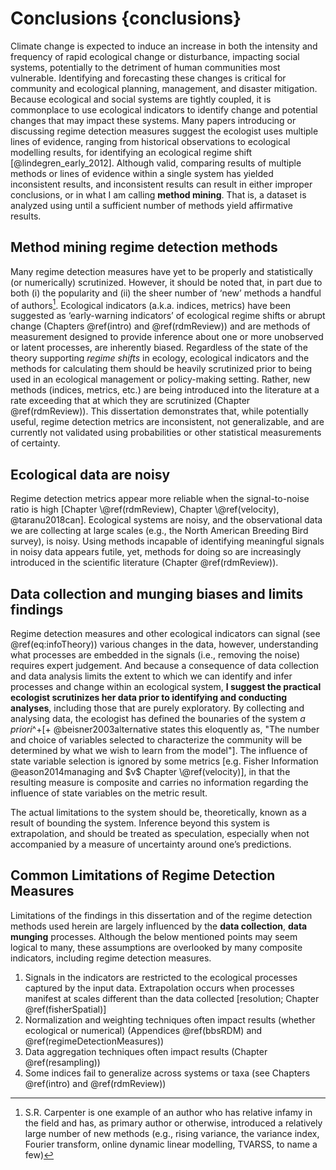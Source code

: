 # Conclusions {conclusions}
Climate change is expected to induce an increase in both the intensity and frequency of rapid ecological change or disturbance, impacting social systems, potentially to the detriment of human communities most vulnerable. Identifying and forecasting these changes is critical for community and ecological planning, management, and disaster mitigation. Because ecological and social systems are tightly coupled, it is commonplace to use ecological indicators to identify change and potential changes that may impact these systems. Many papers introducing or discussing regime detection measures suggest the ecologist uses multiple lines of evidence, ranging from historical observations to ecological modelling results, for identifying an ecological regime shift [@lindegren_early_2012]. Although  valid, comparing results of multiple methods or lines of evidence within a single system has yielded inconsistent results, and inconsistent results can result in either improper conclusions, or in what I am calling **method mining**. That is, a dataset is analyzed using until a sufficient number of methods yield affirmative results. 

\begin{equation}
\begin{split}
Data  & = Information \\
& = Signal \\
& = Process + Noise
\end{split}
(\#eq:infoTheory)
\end{equation}

## Method mining regime detection methods 
<!-- (and HARKing - hypothesizing after results are knownn - @kerr1998harking) -->
Many regime detection measures have yet to be properly and statistically (or numerically) scrutinized. However, it should be noted that, in part due to both (i) the popularity and (ii) the sheer number of 'new' methods a handful of authors^[S.R. Carpenter is one example of an author who has relative infamy in the field and has, as primary author or otherwise, introduced a relatively large number of new methods (e.g., rising variance, the variance index, Fourier transform, online dynamic linear modelling, TVARSS, to name a few)].   Ecological indicators (a.k.a. indices, metrics) have been suggested as 'early-warning indicators' of ecological regime shifts or abrupt change (Chapters \@ref(intro) and \@ref(rdmReview)) and are methods of measurement designed to provide inference about one or more unobserved or latent processes, are inherently biased. Regardless of the state of the theory supporting *regime shifts* in ecology, ecological indicators and the methods for calculating them should be heavily scrutinized prior to being used in an ecological management or policy-making setting. Rather, new methods (indices, metrics, etc.) are being introduced into the literature at a rate exceeding that at which they are scrutinized (Chapter \@ref(rdmReview)). This dissertation demonstrates that, while potentially useful, regime detection metrics are inconsistent, not generalizable, and are currently not validated using probabilities or other statistical measurements of certainty. 

## Ecological data are noisy  
Regime detection metrics appear more reliable when the signal-to-noise ratio is high [Chapter \@ref(rdmReview), Chapter \@ref(velocity),  @taranu2018can]. Ecological systems are noisy, and the observational data we are collecting at large scales (e.g., the North American Breeding Bird survey), is noisy. Using methods incapable of identifying meaningful signals in noisy data appears futile, yet, methods for doing so are increasingly introduced in the scientific literature (Chapter \@ref(rdmReview)). 

## Data collection and munging biases and limits findings

Regime detection measures and other ecological indicators can signal (see \@ref(eq:infoTheory)) various changes in the data, however, understanding what processes are embedded in the signals (i.e., removing the noise) requires expert judgement. And because a consequence of data collection and data analysis limits the extent to which we can identify and infer processes and change within an ecological system, **I suggest the practical ecologist scrutinizes her data prior to identifying and conducting analyses**, including those that are purely exploratory. By collecting and analysing data, the ecologist has defined the bounaries of the system *a priori*^+[+ @beisner2003alternative states this eloquently as, "The number and choice of variables selected to characterize the community will be determined by what we wish to learn from the model"]. The influence of state variable selection is ignored  by some metrics [e.g. Fisher Information @eason2014managing and $v$ Chapter \@ref(velocity)], in that the resulting measure is composite and carries no information regarding the influence of state variables on the metric result.

The actual limitations to the system  should be, theoretically, known as a result of bounding the system. Inference beyond this system is extrapolation, and should be treated as speculation, especially when not accompanied by a measure of uncertainty around one's predictions.

## Common Limitations of Regime Detection Measures  
Limitations of the findings in this dissertation and of the regime detection methods used herein are largely influenced by the **data collection**, **data munging** processes. Although the below mentioned points may seem logical to many, these assumptions are overlooked by many composite indicators, including regime detection measures.  

1. Signals in the indicators are restricted to the ecological processes captured by the input data. Extrapolation occurs when processes manifest at scales different than the data collected [resolution; Chapter \@ref(fisherSpatial)]
1. Normalization and weighting techniques often impact results (whether ecological or numerical) (Appendices \@ref(bbsRDM) and \@ref(regimeDetectionMeasures))
1. Data aggregation techniques often impact results (Chapter \@ref(resampling))
1. Some indices fail to generalize across systems or taxa (see Chapters \@ref(intro) and \@ref(rdmReview))
